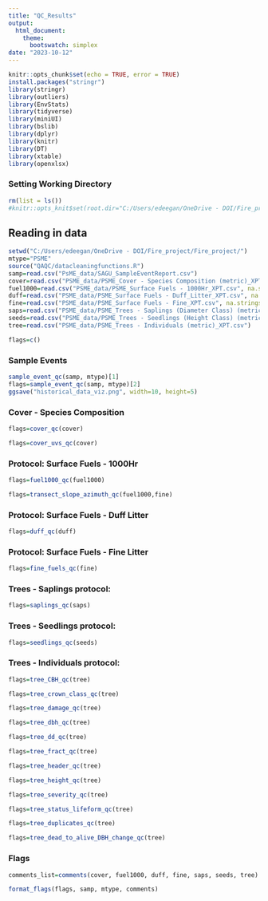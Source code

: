 ```yaml
---
title: "QC_Results"
output: 
  html_document:
    theme:
      bootswatch: simplex
date: "2023-10-12"
---
```


```r
knitr::opts_chunk$set(echo = TRUE, error = TRUE)
install.packages("stringr")
library(stringr)
library(outliers)
library(EnvStats)
library(tidyverse)
library(miniUI)
library(bslib)
library(dplyr)
library(knitr)
library(DT)
library(xtable)
library(openxlsx)
```

### Setting Working Directory


```r
rm(list = ls())
#knitr::opts_knit$set(root.dir="C:/Users/edeegan/OneDrive - DOI/Fire_project/Fire_project/tmp")

```

## Reading in data {.tabset}



```r
setwd("C:/Users/edeegan/OneDrive - DOI/Fire_project/Fire_project/")
mtype="PSME"
source("QAQC/datacleaningfunctions.R")
samp=read.csv("PsME_data/SAGU_SampleEventReport.csv")
cover=read.csv("PSME_data/PSME_Cover - Species Composition (metric)_XPT.csv", na.strings=c("","NA"))
fuel1000=read.csv("PSME_data/PSME_Surface Fuels - 1000Hr_XPT.csv", na.strings=c("","NA"))
duff=read.csv("PSME_data/PSME_Surface Fuels - Duff_Litter_XPT.csv", na.strings=c("","NA"))
fine=read.csv("PSME_data/PSME_Surface Fuels - Fine_XPT.csv", na.strings=c("","NA"))
saps=read.csv("PSME_data/PSME_Trees - Saplings (Diameter Class) (metric)_XPT.csv", na.strings=c("","NA"))
seeds=read.csv("PSME_data/PSME_Trees - Seedlings (Height Class) (metric)_XPT.csv")
tree=read.csv("PSME_data/PSME_Trees - Individuals (metric)_XPT.csv")

flags=c()
```

### Sample Events 
```r
sample_event_qc(samp, mtype)[1]
flags=sample_event_qc(samp, mtype)[2]
ggsave("historical_data_viz.png", width=10, height=5)


```

### Cover - Species Composition
```r
flags=cover_qc(cover)

flags=cover_uvs_qc(cover)
```

### Protocol: Surface Fuels - 1000Hr 
```r
flags=fuel1000_qc(fuel1000)
```

```r
flags=transect_slope_azimuth_qc(fuel1000,fine)
```

### Protocol: Surface Fuels - Duff Litter
```r
flags=duff_qc(duff)
```

### Protocol: Surface Fuels - Fine Litter 
```r
flags=fine_fuels_qc(fine)
```

### Trees - Saplings protocol: 
```r
flags=saplings_qc(saps)
```

### Trees - Seedlings protocol: 

```r
flags=seedlings_qc(seeds)
```

### Trees - Individuals protocol: 

```r

flags=tree_CBH_qc(tree)

flags=tree_crown_class_qc(tree)

flags=tree_damage_qc(tree)

flags=tree_dbh_qc(tree)

flags=tree_dd_qc(tree)

flags=tree_fract_qc(tree)

flags=tree_header_qc(tree)

flags=tree_height_qc(tree)

flags=tree_severity_qc(tree)

flags=tree_status_lifeform_qc(tree)

flags=tree_duplicates_qc(tree)

flags=tree_dead_to_alive_DBH_change_qc(tree)
```


### Flags 

```r
comments_list=comments(cover, fuel1000, duff, fine, saps, seeds, tree)

format_flags(flags, samp, mtype, comments)
```
